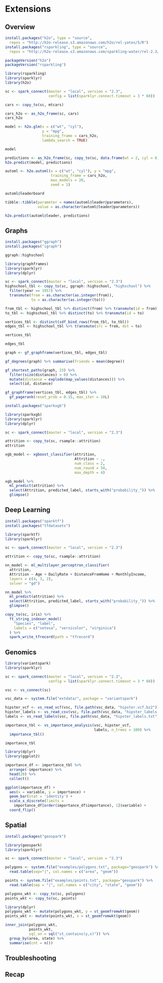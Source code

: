 
# Extensions {#extensions}

## Overview

```r
install.packages("h2o", type = "source",
  repos = "http://h2o-release.s3.amazonaws.com/h2o/rel-yates/5/R")
install.packages("rsparkling", type = "source",
  repos = "http://h2o-release.s3.amazonaws.com/sparkling-water/rel-2.3/31/R")
```

```r
packageVersion("h2o")
packageVersion("rsparkling")
```

```r
library(rsparkling)
library(sparklyr)
library(h2o)

sc <- spark_connect(master = "local", version = "2.3",
                    config = list(sparklyr.connect.timeout = 3 * 60))

cars <- copy_to(sc, mtcars)
```

```r
cars_h2o <- as_h2o_frame(sc, cars)
cars_h2o
```

```r
model <- h2o.glm(x = c("wt", "cyl"),
                 y = "mpg",
                 training_frame = cars_h2o,
                 lambda_search = TRUE)
```

```r
model
```

```r
predictions <- as_h2o_frame(sc, copy_to(sc, data.frame(wt = 2, cyl = 6)))
h2o.predict(model, predictions)
```

```r
automl <- h2o.automl(x = c("wt", "cyl"), y = "mpg",
                     training_frame = cars_h2o,
                     max_models = 20,
                     seed = 1)
```

```r
automl@leaderboard
```

```r
tibble::tibble(parameter = names(automl@leader@parameters),
               value = as.character(automl@leader@parameters))
```

```r
h2o.predict(automl@leader, predictions)
```

## Graphs

```r
install.packages("ggraph")
install.packages("igraph")
```

```r
ggraph::highschool
```

```r
library(graphframes)
library(sparklyr)
library(dplyr)

sc <- spark_connect(master = "local", version = "2.3")
highschool_tbl <- copy_to(sc, ggraph::highschool, "highschool") %>%
  filter(year == 1957) %>%
  transmute(from = as.character(as.integer(from)),
            to = as.character(as.integer(to)))

from_tbl <- highschool_tbl %>% distinct(from) %>% transmute(id = from)
to_tbl <- highschool_tbl %>% distinct(to) %>% transmute(id = to)

vertices_tbl <- distinct(sdf_bind_rows(from_tbl, to_tbl))
edges_tbl <- highschool_tbl %>% transmute(src = from, dst = to)
```

```r
vertices_tbl
```

```r
edges_tbl
```

```r
graph <- gf_graphframe(vertices_tbl, edges_tbl)
```

```r
gf_degrees(graph) %>% summarise(friends = mean(degree))
```

```r
gf_shortest_paths(graph, 33) %>%
  filter(size(distances) > 0) %>%
  mutate(distance = explode(map_values(distances))) %>%
  select(id, distance)
```

```r
gf_graphframe(vertices_tbl, edges_tbl) %>%
  gf_pagerank(reset_prob = 0.15, max_iter = 10L)
```

```r
install.packages("sparkxgb")
```

```r
library(sparkxgb)
library(sparklyr)
library(dplyr)

sc <- spark_connect(master = "local", version = "2.3")
```

```r
attrition <- copy_to(sc, rsample::attrition)
attrition
```

```r
xgb_model <- xgboost_classifier(attrition,
                                Attrition ~ .,
                                num_class = 2,
                                num_round = 50,
                                max_depth = 4)

xgb_model %>%
  ml_predict(attrition) %>%
  select(Attrition, predicted_label, starts_with("probability_")) %>%
  glimpse()
```

## Deep Learning

```r
install.packages("sparktf")
install.packages("tfdatasets")
```

```r
library(sparktf)
library(sparklyr)

sc <- spark_connect(master = "local", version = "2.3")

attrition <- copy_to(sc, rsample::attrition)

nn_model <- ml_multilayer_perceptron_classifier(
  attrition,
  Attrition ~ Age + DailyRate + DistanceFromHome + MonthlyIncome,
  layers = c(4, 3, 2),
  solver = "gd")

nn_model %>%
  ml_predict(attrition) %>%
  select(Attrition, predicted_label, starts_with("probability_")) %>%
  glimpse()
```

```r
copy_to(sc, iris) %>%
  ft_string_indexer_model(
    "Species", "label",
    labels = c("setosa", "versicolor", "virginica")
  ) %>%
  spark_write_tfrecord(path = "tfrecord")
```

## Genomics

```r
library(variantspark)
library(sparklyr)

sc <- spark_connect(master = "local", version = "2.3",
                    config = list(sparklyr.connect.timeout = 3 * 60))

vsc <- vs_connect(sc)
```

```r
vsc_data <- system.file("extdata/", package = "variantspark")

hipster_vcf <- vs_read_vcf(vsc, file.path(vsc_data, "hipster.vcf.bz2"))
hipster_labels <- vs_read_csv(vsc, file.path(vsc_data, "hipster_labels.txt"))
labels <- vs_read_labels(vsc, file.path(vsc_data, "hipster_labels.txt"))
```

```r
importance_tbl <- vs_importance_analysis(vsc, hipster_vcf, 
                                         labels, n_trees = 100) %>%
  importance_tbl()

importance_tbl
```

```r
library(dplyr)
library(ggplot2)

importance_df <- importance_tbl %>% 
  arrange(-importance) %>% 
  head(20) %>% 
  collect()

ggplot(importance_df) +
  aes(x = variable, y = importance) + 
  geom_bar(stat = 'identity') +          
  scale_x_discrete(limits = 
    importance_df[order(importance_df$importance), 1]$variable) + 
  coord_flip()
```

## Spatial 

```r
install.packages("geospark")
```

```r
library(geospark)
library(sparklyr)

sc <- spark_connect(master = "local", version = "2.3")
```

```r
polygons <- system.file("examples/polygons.txt", package="geospark") %>%
  read.table(sep="|", col.names = c("area", "geom"))

points <- system.file("examples/points.txt", package="geospark") %>%
  read.table(sep = "|", col.names = c("city", "state", "geom"))

polygons_wkt <- copy_to(sc, polygons)
points_wkt <- copy_to(sc, points)
```

```r
library(dplyr)
polygons_wkt <- mutate(polygons_wkt, y = st_geomfromwkt(geom))
points_wkt <- mutate(points_wkt, x = st_geomfromwkt(geom))

inner_join(polygons_wkt,
           points_wkt,
           sql_on = sql("st_contains(y,x)")) %>% 
  group_by(area, state) %>%
  summarise(cnt = n()) 
```

## Troubleshooting

## Recap
